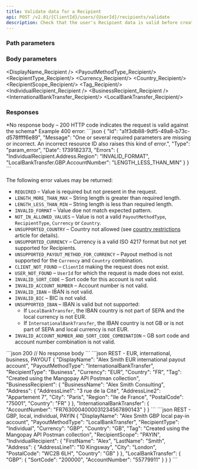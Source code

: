 ```yaml
---
title: Validate data for a Recipient
api: POST /v2.01/{ClientId}/users/{UserId}/recipients/validate
description: Check that the user's Recipient data is valid before creation
---
```





### Path parameters

<UserId/>

### Body parameters

<DisplayName_Recipient />
<PayoutMethodType_Recipient/>
<RecipientType_Recipient/>
<Currency_Recipient/>
<Country_Recipient/>
<RecipientScope_Recipient/>
<Tag_Recipient/>
<Tabs>
<Tab title="Individual">
<IndividualRecipient_Recipient />
</Tab>
<Tab title="Business">
<BusinessRecipient_Recipient />
</Tab>
</Tabs>
<br/>
<Tabs>
<Tab title="InternationalBankTransfer">
<InternationalBankTransfer_Recipient/>
</Tab>
<Tab title="LocalBankTransfer">
<LocalBankTransfer_Recipient/>
</Tab>
</Tabs>

### Responses

<AccordionGroup>
<Accordion title="200" defaultOpen>
*No response body – 200 HTTP code indicates the request is valid against the schema*
</Accordion>
</AccordionGroup>

<AccordionGroup>
<Accordion title="400" defaultOpen>
Example 400 error: 
```json
{
    "Id": "a1f3db88-9df5-49a8-b73c-d578ffff6e89",
    "Message": "One or several required parameters are missing or incorrect. An incorrect resource ID also raises this kind of error.",
    "Type": "param_error",
    "Date": 1739182373,
    "Errors": {
        "IndividualRecipient.Address.Region": "INVALID_FORMAT",
        "LocalBankTransfer.GBP.AccountNumber": "LENGTH_LESS_THAN_MIN"
    }
}
```

The following error values may be returned:
- `REQUIRED` – Value is required but not present in the request.
- `LENGTH_MORE_THAN_MAX` – String length is greater than required length.
- `LENGTH_LESS_THAN_MIN` – String length is less than required length.
- `INVALID_FORMAT` – Value doe not match expected pattern.
- `NOT_IN_ALLOWED_VALUES` – Value is not a valid `PayoutMethodType`, `RecipientType`, `Currency` or `Country`.
- `UNSUPPORTED_COUNTRY` – Country not allowed (see [country restrictions](/guides/users/country-restrictions) article for details).
- `UNSUPPORTED_CURRENCY` – Currency is a valid ISO 4217 format but not yet supported for Recipients.
- `UNSUPPORTED_PAYOUT_METHOD_FOR_CURRENCY` – Payout method is not supported for the `Currency` and `Country` combination. 
- `CLIENT_NOT_FOUND` – `ClientId` making the request does not exist.
- `USER_NOT_FOUND` – `UserId` for which the request is made does not exist.
- `INVALID_SORT_CODE` – Sort code for this account is not valid.
- `INVALID_ACCOUNT_NUMBER` – Account number is not valid.
- `INVALID_IBAN` – IBAN is not valid.
- `INVALID_BIC` – BIC is not valid. 
- `UNSUPPORTED_IBAN` – IBAN is valid but not supported: 
  - If `LocalBankTransfer`, the IBAN country is not part of SEPA and the local currency is not EUR. 
  - If `InternationalBankTransfer`, the IBAN country is not GB or is not part of SEPA and local currency is not EUR.
- `INVALID_ACCOUNT_NUMBER_AND_SORT_CODE_COMBINATION` – GB sort code and account number combination is not valid.
</Accordion>
</AccordionGroup>

<ResponseExample>
```json 200
// No response body
```
</ResponseExample>

<RequestExample>
```json REST - EUR, international, business, PAYOUT
{
    "DisplayName": "Alex Smith EUR international payout account",
    "PayoutMethodType": "InternationalBankTransfer",
    "RecipientType": "Business",
    "Currency": "EUR",
    "Country": "FR",
    "Tag": "Created using the Mangopay API Postman collection",
    "BusinessRecipient": {
        "BusinessName": "Alex Smith Consulting",
        "Address": {
            "AddressLine1": "3 rue de la Cité",
            "AddressLine2": "Appartement 7",
            "City": "Paris",
            "Region": "Ile de France",
            "PostalCode": "75001",
            "Country": "FR"
        }
    },
    "InternationalBankTransfer": {
        "AccountNumber": "FR7630004000031234567890143"
    }
}
```
```json REST - GBP, local, individual, PAYIN
{
    "DisplayName": "Alex Smith GBP local pay-in account",
    "PayoutMethodType": "LocalBankTransfer",
    "RecipientType": "Individual",
    "Currency": "GBP",
    "Country": "GB",
    "Tag": "Created using the Mangopay API Postman collection",
    "RecipientScope": "PAYIN",
    "IndividualRecipient": {
        "FirstName": "Alex",
        "LastName": "Smith",
        "Address": {
            "AddressLine1": "10 Kingsway",
            "City": "London",
            "PostalCode": "WC2B 6LH",
            "Country": "GB"
        }
    },
    "LocalBankTransfer": {
        "GBP": {
            "SortCode": "200000",
            "AccountNumber": "55779911"
        }
    }
}
```
</RequestExample>